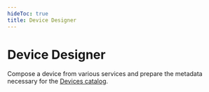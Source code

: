 ---
hideToc: true
title: Device Designer
---


# Device Designer

Compose a device from various services and prepare the metadata necessary
for the [Devices catalog](/devices).

<DeviceDesigner />